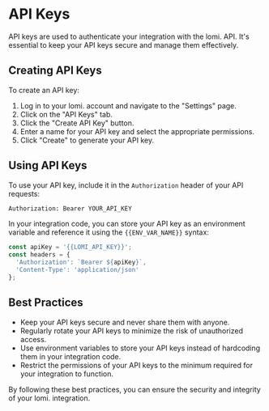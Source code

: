 # API Keys

API keys are used to authenticate your integration with the lomi. API. It's essential to keep your API keys secure and manage them effectively.

## Creating API Keys

To create an API key:

1. Log in to your lomi. account and navigate to the "Settings" page.
2. Click on the "API Keys" tab.
3. Click the "Create API Key" button.
4. Enter a name for your API key and select the appropriate permissions.
5. Click "Create" to generate your API key.

## Using API Keys

To use your API key, include it in the `Authorization` header of your API requests:

```bash
Authorization: Bearer YOUR_API_KEY
```

In your integration code, you can store your API key as an environment variable and reference it using the `{{ENV_VAR_NAME}}` syntax:

```javascript
const apiKey = '{{LOMI_API_KEY}}';
const headers = {
  'Authorization': `Bearer ${apiKey}`,
  'Content-Type': 'application/json'
};
```

## Best Practices

- Keep your API keys secure and never share them with anyone.
- Regularly rotate your API keys to minimize the risk of unauthorized access.
- Use environment variables to store your API keys instead of hardcoding them in your integration code.
- Restrict the permissions of your API keys to the minimum required for your integration to function.

By following these best practices, you can ensure the security and integrity of your lomi. integration. 